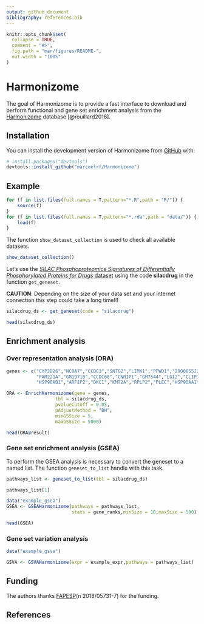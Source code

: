 ```yaml
---
output: github_document
bibliography: references.bib
---
```


<!-- README.md is generated from README.Rmd. Please edit that file -->

```r
knitr::opts_chunk$set(
  collapse = TRUE,
  comment = "#>",
  fig.path = "man/figures/README-",
  out.width = "100%"
)
```

# Harmonizome

<!-- badges: start -->

<!-- badges: end -->

The goal of Harmonizome is to provide a fast interface to download and perform functional and gene set enrichment analysis from the [Harmonizome](https://maayanlab.cloud/Harmonizome/) database [@rouillard2016].

## Installation

You can install the development version of Harmonizome from [GitHub](https://github.com/) with:

``` r
# install.packages("devtools")
devtools::install_github("marceelrf/Harmonizome")
```

## Example

```r
for (f in list.files(full.names = T,pattern="*.R",path = "R/")) {
    source(f)
}
for (f in list.files(full.names = T,pattern="*.rda",path = "data/")) {
    load(f)
}
```

The function `show_dataset_collection` is used to check all available datasets.

```r
show_dataset_collection()
```

Let's use the [*SILAC Phosphoproteomics Signatures of Differentially Phosphorylated Proteins for Drugs* dataset](https://maayanlab.cloud/Harmonizome/dataset/SILAC+Phosphoproteomics+Signatures+of+Differentially+Phosphorylated+Proteins+for+Drugs) using the code **silacdrug** in the function `get_geneset`.

**CAUTION**: Depending on the size of your data set and your internet connection this step could take a long time!!!

```r
silacdrug_ds <- get_geneset(code = "silacdrug")
```

```r
head(silacdrug_ds)
```

## Enrichment analysis

### Over representation analysis (ORA)

```r
genes <- c("CYP2D26","NCOA7","CCDC3","SNTG2","LIMK1","PPWD1","2900055J20RIK","GM839","HSPA12A","MTIF3","KDM2B",
           "FAM221A","GM19710","CCDC68","CNRIP1","GM7544","LGI2","CLIP3","GM9484","1700034J05RIK","RIPK2","DPF2","RPS6KA4","RUNX1","DNM1L","SGTA","PIP5K1B","MTA1","KIAA1524","NCOR2",
           "HSP90AB1","ARFIP2","DKC1","KMT2A","RPLP2","PLEC","HSP90AA1","PEAK1","ZDHHC5","TBC1D25")

ORA <- EnrichHarmonizome(gene = genes,
                  tbl = silacdrug_ds,
                  pvalueCutoff = 0.05,
                  pAdjustMethod = "BH",
                  minGSSize = 5,
                  maxGSSize = 5000)

head(ORA@result)
```

### Gene set enrichment analysis (GSEA)

To perform the GSEA analysis is necessary to convert the geneset to a named list. The function `geneset_to_list` handle with this task.

```r
pathways_list <- geneset_to_list(tbl = silacdrug_ds)

pathways_list[1]
```

```r
data("example_gsea")
GSEA <- GSEAHarmonizome(pathways = pathways_list,
                        stats = gene_ranks,minSize = 10,maxSize = 500)

head(GSEA)
```

### Gene set variation analysis

```r
data("example_gsva")

GSVA <- GSVAHarmonizome(expr = example_expr,pathways = pathways_list)


```

## Funding

The authors thanks [FAPESP](https://fapesp.br/)(n 2018/05731-7) for the funding.

## References
